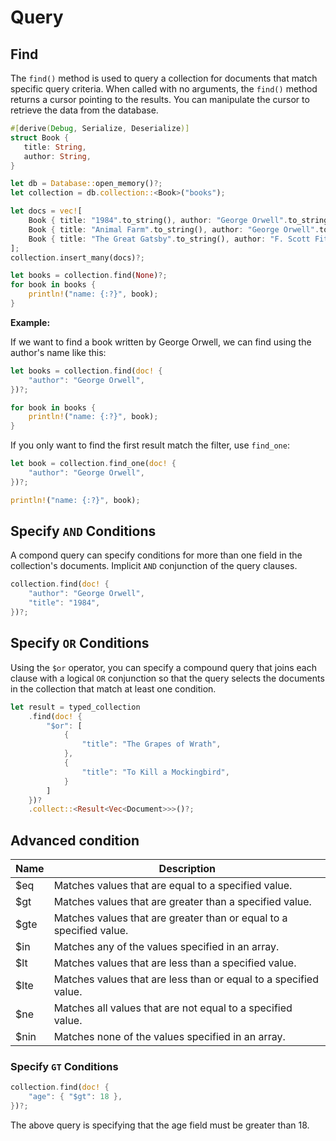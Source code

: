 # Query

## Find

The `find()` method is used to query a collection for documents that match specific query criteria.
When called with no arguments, the `find()` method returns a cursor pointing to the results.
You can manipulate the cursor to retrieve the data from the database.

```rust
#[derive(Debug, Serialize, Deserialize)]
struct Book {
   title: String,
   author: String,
}

let db = Database::open_memory()?;
let collection = db.collection::<Book>("books");

let docs = vec![
    Book { title: "1984".to_string(), author: "George Orwell".to_string() },
    Book { title: "Animal Farm".to_string(), author: "George Orwell".to_string() },
    Book { title: "The Great Gatsby".to_string(), author: "F. Scott Fitzgerald".to_string() },
];
collection.insert_many(docs)?;

let books = collection.find(None)?;
for book in books {
    println!("name: {:?}", book);
}
```

**Example:**

If we want to find a book written by George Orwell, we can find using the author's name like this:

```rust
let books = collection.find(doc! {
    "author": "George Orwell",
})?;

for book in books {
    println!("name: {:?}", book);
}
```

If you only want to find the first result match the filter, use `find_one`:

```rust
let book = collection.find_one(doc! {
    "author": "George Orwell",
})?;

println!("name: {:?}", book);
```

## Specify `AND` Conditions

A compond query can specify conditions for more than one field in the collection's documents.
Implicit `AND` conjunction of the query clauses.

```rust
collection.find(doc! {
    "author": "George Orwell",
    "title": "1984",
})?;
```

## Specify `OR` Conditions

Using the `$or` operator, you can specify a compound query that joins each clause with a logical `OR` conjunction
so that the query selects the documents in the collection that match at least one condition.

```rust
let result = typed_collection
    .find(doc! {
        "$or": [
            {
                "title": "The Grapes of Wrath",
            },
            {
                "title": "To Kill a Mockingbird",
            }
        ]
    })?
    .collect::<Result<Vec<Document>>>()?;
```

## Advanced condition

| Name | Description                                                         |
| ---- | ------------------------------------------------------------------- |
| $eq  | Matches values that are equal to a specified value.                 |
| $gt  | Matches values that are greater than a specified value.             |
| $gte | Matches values that are greater than or equal to a specified value. |
| $in  | Matches any of the values specified in an array.                    |
| $lt  | Matches values that are less than a specified value.                |
| $lte | Matches values that are less than or equal to a specified value.    |
| $ne  | Matches all values that are not equal to a specified value.         |
| $nin | Matches none of the values specified in an array.                   |

### Specify `GT` Conditions

```rust
collection.find(doc! {
    "age": { "$gt": 18 },
})?;
```

The above query is specifying that the age field must be greater than 18.
